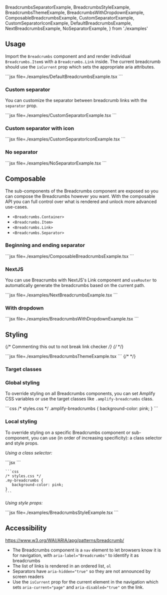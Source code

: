   BreadcrumbsSeparatorExample,
  BreadcrumbsStyleExample,
  BreadcrumbsThemeExample,
  BreadcrumbsWithDropdownExample,
  ComposableBreadcrumbsExample,
  CustomSeparatorExample,
  CustomSeparatorIconExample,
  DefaultBreadcrumbsExample,
  NextBreadcrumbsExample,
  NoSeparatorExample,
} from './examples'



## Usage

Import the `Breadcrumbs` component and and render individual `Breadcrumbs.Item`s with a `Breadcrumbs.Link` inside. The current breadcrumb should use the `isCurrent` prop which sets the appropriate aria attributes.

<Example>
  <DefaultBreadcrumbsExample />
  
  <ExampleCode>
  ```jsx file=./examples/DefaultBreadcrumbsExample.tsx
  ```
  </ExampleCode>
</Example>


### Custom separator

You can customize the separator between breadcrumb links with the `separator` prop.

<Example>
  <CustomSeparatorExample />
  
  <ExampleCode>
  ```jsx file=./examples/CustomSeparatorExample.tsx
  ```
  </ExampleCode>
</Example>

### Custom separator with icon

<Example>
  <CustomSeparatorIconExample />
  
  <ExampleCode>
  ```jsx file=./examples/CustomSeparatorIconExample.tsx
  ```
  </ExampleCode>
</Example>


### No separator

<Example>
  <NoSeparatorExample />
  
  <ExampleCode>
  ```jsx file=./examples/NoSeparatorExample.tsx
  ```
  </ExampleCode>
</Example>

## Composable

The sub-components of the Breadcrumbs component are exposed so you can compose the Breadcrumbs however you want. With the composable API you can full control over what is rendered and unlock more advanced use-cases. 

* `<Breadcrumbs.Container>`
* `<Breadcrumbs.Item>`
* `<Breadcrumbs.Link>`
* `<Breadcrumbs.Separator>`

### Beginning and ending separator

<Example>
  <ComposableBreadcrumbsExample />
  
  <ExampleCode>
  ```jsx file=./examples/ComposableBreadcrumbsExample.tsx
  ```
  </ExampleCode>
</Example>

### NextJS

You can use Breacrumbs with NextJS's Link component and `useRouter` to automatically generate the breadcrumbs based on the current path.

<Example>
  <NextBreadcrumbsExample />
  
  <ExampleCode>
  ```jsx file=./examples/NextBreadcrumbsExample.tsx
  ```
  </ExampleCode>
</Example>

### With dropdown

<Example>
  <BreadcrumbsWithDropdownExample />
  
  <ExampleCode>
  ```jsx file=./examples/BreadcrumbsWithDropdownExample.tsx
  ```
  </ExampleCode>
</Example>

## Styling

{/* Commenting this out to not break link checker */}
{/* <ThemeExample component="Breadcrumbs"> */}
<Example>
  <BreadcrumbsThemeExample />
  
  <ExampleCode>
  ```jsx file=./examples/BreadcrumbsThemeExample.tsx
  ```
  </ExampleCode>
</Example>
{/* </ThemeExample> */}

### Target classes

<ComponentStyleDisplay componentName="Breadcrumbs" />

### Global styling

To override styling on all Breadcrumbs components, you can set Amplify CSS variables or use the target classes like `.amplify-breadcrumbs` class.

<Example>
  <ExampleCode>
    ```css
    /* styles.css */
    .amplify-breadcrumbs {
      background-color: pink;
    }
    ```
  </ExampleCode>
</Example>

### Local styling

To override styling on a specific Breadcrumbs component or sub-component, you can use (in order of increasing specificity): a class selector and style props.

_Using a class selector:_

<Example>
  <ExampleCode>
    ```jsx
    <Breadcrumbs className="my-breadcrumbs">
    </Breadcrumbs>
    ```
  
    ```css
    /* styles.css */
    .my-breadcrumbs {
       background-color: pink;
    }
    ```
  </ExampleCode>
</Example>

_Using style props:_

<Example>
  <BreadcrumbsStyleExample />
  
  <ExampleCode>
  ```jsx file=./examples/BreadcrumbsStyleExample.tsx
  ```
  </ExampleCode>
</Example>

## Accessibility

https://www.w3.org/WAI/ARIA/apg/patterns/breadcrumb/

* The Breadcrumbs component is a `nav` element to let browsers know it is for navigation, with `aria-label="Breadcrumbs"` to identify it as breadcrumbs
* The list of links is rendered in an ordered list, `ol`
* Separators have `aria-hidden="true"` so they are not announced by screen readers
* Use the `isCurrent` prop for the current element in the navigation which sets `aria-current="page"` and `aria-disabled="true"` on the link. 
